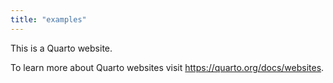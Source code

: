 ```yaml
---
title: "examples"
---
```


This is a Quarto website.

To learn more about Quarto websites visit <https://quarto.org/docs/websites>.

